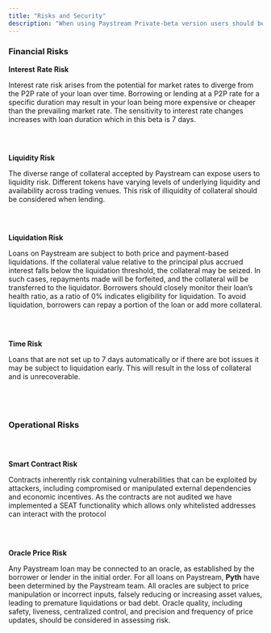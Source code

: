 ```yaml
---
title: "Risks and Security"
description: "When using Paystream Private-beta version users should be aware of these issues"
---
```



### Financial Risks

**Interest** **Rate Risk**

Interest rate risk arises from the potential for market rates to diverge from the P2P rate of your loan over time. Borrowing or lending at a P2P rate for a specific duration may result in your loan being more expensive or cheaper than the prevailing market rate. The sensitivity to interest rate changes increases with loan duration which in this beta is 7 days.

### [**​**](https://docs.loopscale.com/resources/risks-and-security#liquidity-risk)

**Liquidity Risk**

The diverse range of collateral accepted by Paystream can expose users to liquidity risk. Different tokens have varying levels of underlying liquidity and availability across trading venues. This risk of illiquidity of collateral should be considered when lending.

### [**​**](https://docs.loopscale.com/resources/risks-and-security#liquidation-risk)

**Liquidation Risk**

Loans on Paystream are subject to both price and payment-based liquidations. If the collateral value relative to the principal plus accrued interest falls below the liquidation threshold, the collateral may be seized. In such cases, repayments made will be forfeited, and the collateral will be transferred to the liquidator. Borrowers should closely monitor their loan’s health ratio, as a ratio of 0% indicates eligibility for liquidation. To avoid liquidation, borrowers can repay a portion of the loan or add more collateral.

### [**​**](https://docs.loopscale.com/resources/risks-and-security#time-risk)

**Time Risk**

Loans that are not set up to 7 days automatically or if there are bot issues it may be subject to liquidation early. This will result in the loss of collateral and is unrecoverable.

## [**​**](https://docs.loopscale.com/resources/risks-and-security#operational-risks)

### **Operational Risks**

### [**​**](https://docs.loopscale.com/resources/risks-and-security#smart-contract-risk)

**Smart Contract Risk**

Contracts inherently risk containing vulnerabilities that can be exploited by attackers, including compromised or manipulated external dependencies and economic incentives. As the contracts are not audited we have implemented a SEAT functionality which allows only whitelisted addresses can interact with the protocol

### [**​**](https://docs.loopscale.com/resources/risks-and-security#oracle-price-risk)

**Oracle Price Risk**

Any Paystream loan may be connected to an oracle, as established by the borrower or lender in the initial order. For all loans on Paystream, **Pyth** have been determined by the Paystream team. All oracles are subject to price manipulation or incorrect inputs, falsely reducing or increasing asset values, leading to premature liquidations or bad debt. Oracle quality, including safety, liveness, centralized control, and precision and frequency of price updates, should be considered in assessing risk.